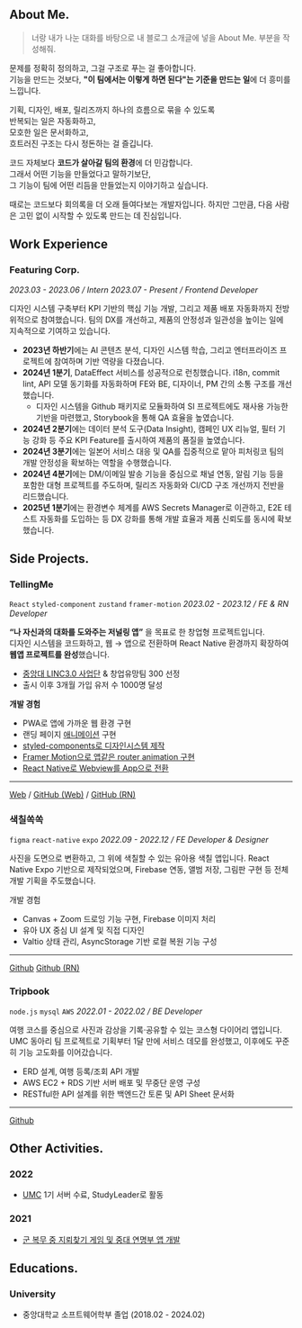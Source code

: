 
## About Me.

> 너랑 내가 나눈 대화를 바탕으로 내 블로그 소개글에 넣을 About Me. 부분을 작성해줘.

문제를 정확히 정의하고, 그걸 구조로 푸는 걸 좋아합니다.  
기능을 만드는 것보다, **"이 팀에서는 이렇게 하면 된다"는 기준을 만드는 일**에 더 흥미를 느낍니다.

기획, 디자인, 배포, 릴리즈까지 하나의 흐름으로 묶을 수 있도록  
반복되는 일은 자동화하고,  
모호한 일은 문서화하고,  
흐트러진 구조는 다시 정돈하는 걸 즐깁니다.

코드 자체보다 **코드가 살아갈 팀의 환경**에 더 민감합니다.  
그래서 어떤 기능을 만들었다고 말하기보단,  
그 기능이 팀에 어떤 리듬을 만들었는지 이야기하고 싶습니다.

때로는 코드보다 회의록을 더 오래 들여다보는 개발자입니다.
하지만 그만큼, 다음 사람은 고민 없이 시작할 수 있도록 만드는 데 진심입니다.

## Work Experience

### Featuring Corp.

_2023.03 - 2023.06 / Intern_
_2023.07 - Present / Frontend Developer_

디자인 시스템 구축부터 KPI 기반의 핵심 기능 개발, 그리고 제품 배포 자동화까지 전방위적으로 참여했습니다. 팀의 DX를 개선하고, 제품의 안정성과 일관성을 높이는 일에 지속적으로 기여하고 있습니다.

- **2023년 하반기**에는 AI 콘텐츠 분석, 디자인 시스템 학습, 그리고 엔터프라이즈 프로젝트에 참여하며 기반 역량을 다졌습니다.
- **2024년 1분기**, DataEffect 서비스를 성공적으로 런칭했습니다. i18n, commit lint, API 모델 동기화를 자동화하며 FE와 BE, 디자이너, PM 간의 소통 구조를 개선했습니다.
  - 디자인 시스템을 Github 패키지로 모듈화하여 SI 프로젝트에도 재사용 가능한 기반을 마련했고, Storybook을 통해 QA 효율을 높였습니다.
- **2024년 2분기**에는 데이터 분석 도구(Data Insight), 캠페인 UX 리뉴얼, 필터 기능 강화 등 주요 KPI Feature를 출시하여 제품의 품질을 높였습니다.
- **2024년 3분기**에는 일본어 서비스 대응 및 QA를 집중적으로 맡아 피처링코 팀의 개발 안정성을 확보하는 역할을 수행했습니다.
- **2024년 4분기**에는 DM/이메일 발송 기능을 중심으로 채널 연동, 알림 기능 등을 포함한 대형 프로젝트를 주도하며, 릴리즈 자동화와 CI/CD 구조 개선까지 전반을 리드했습니다.
- **2025년 1분기**에는 환경변수 체계를 AWS Secrets Manager로 이관하고, E2E 테스트 자동화를 도입하는 등 DX 강화를 통해 개발 효율과 제품 신뢰도를 동시에 확보했습니다.

## Side Projects.

### TellingMe

`React` `styled-component` `zustand` `framer-motion`
_2023.02 - 2023.12 / FE & RN Developer_

**“나 자신과의 대화를 도와주는 저널링 앱”** 을 목표로 한 창업형 프로젝트입니다.  
 디자인 시스템을 코드화하고, 웹 → 앱으로 전환하며 React Native 환경까지 확장하여 **웹앱 프로젝트를 완성**했습니다.

- [중앙대 LINC3.0 사업단](https://www.startupdaily.kr/news/articleView.html?idxno=4501) & 창업유망팀 300 선정
- 출시 이후 3개월 가입 유저 수 1000명 달성

**개발 경험**

- PWA로 앱에 가까운 웹 환경 구현
- 랜딩 페이지 [애니메이션](https://tellingme.co.kr) 구현
- [styled-components로 디자인시스템 제작](https://medium.com/@tellingme/frontend-%EB%94%94%EC%9E%90%EC%9D%B8-%EC%8B%9C%EC%8A%A4%ED%85%9C-%EC%BD%94%EB%93%9C%EB%A1%9C-%EA%B5%AC%EC%B6%95%ED%95%98%EA%B8%B0-bc0a8319f137)
- [Framer Motion으로 앱같은 router animation 구현](https://medium.com/@tellingme/frontend-framer-motion%EC%9C%BC%EB%A1%9C-router-animation-%EB%A7%8C%EB%93%A4%EA%B8%B0-5cfd309c4d13)
- [React Native로 Webview를 App으로 전환](https://medium.com/@tellingme/frontend-webview%EB%A1%9C-react%EB%A5%BC-app%EC%9C%BC%EB%A1%9C-%EB%A7%8C%EB%93%A4%EA%B8%B0-30bbe0533f30)

---

[Web](https://tellingme.co.kr) / [GitHub (Web)](https://github.com/telling-me/tellingme-client) / [GitHub (RN)](https://github.com/telling-me/tellingme-RN)

### 색칠쏙쏙

`figma` `react-native` `expo`
_2022.09 - 2022.12 / FE Developer & Designer_

사진을 도면으로 변환하고, 그 위에 색칠할 수 있는 유아용 색칠 앱입니다.
React Native Expo 기반으로 제작되었으며, Firebase 연동, 앨범 저장, 그림판 구현 등 전체 개발 기획을 주도했습니다.

개발 경험

- Canvas + Zoom 드로잉 기능 구현, Firebase 이미지 처리
- 유아 UX 중심 UI 설계 및 직접 디자인
- Valtio 상태 관리, AsyncStorage 기반 로컬 복원 기능 구성

---

[Github](https://github.com/SsokSsok-CAU) [Github (RN)](https://github.com/SsokSsok-CAU/client_ssokssok)

### Tripbook

`node.js` `mysql` `AWS`
_2022.01 - 2022.02 / BE Developer_

여행 코스를 중심으로 사진과 감상을 기록·공유할 수 있는 코스형 다이어리 앱입니다.
UMC 동아리 팀 프로젝트로 기획부터 1달 만에 서비스 데모를 완성했고, 이후에도 꾸준히 기능 고도화를 이어갔습니다.

- ERD 설계, 여행 등록/조회 API 개발
- AWS EC2 + RDS 기반 서버 배포 및 무중단 운영 구성
- RESTful한 API 설계를 위한 백엔드간 토론 및 API Sheet 문서화

---

[Github](https://github.com/whwkdns13/server_tripbook)

## Other Activities.

### 2022

- [UMC](https://umc.makeus.in/) 1기 서버 수료, StudyLeader로 활동

### 2021

- [군 복무 중 지뢰찾기 게임 및 중대 연명부 앱 개발](https://www.raoun.me/posts/army-coding)

## Educations.

### University

- 중앙대학교 소프트웨어학부 졸업 (2018.02 - 2024.02)
